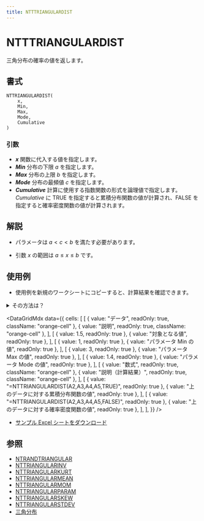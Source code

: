 ```yaml
---
title: NTTTRIANGULARDIST
---
```



# NTTTRIANGULARDIST

三角分布の確率の値を返します。

## 書式

```excel
NTTRIANGULARDIST(
    x,
    Min,
    Max,
    Mode,
    Cumulative
)
```

### 引数

- **_x_** 関数に代入する値を指定します。
- **_Min_** 分布の下限 $a$ を指定します。
- **_Max_** 分布の上限 $b$ を指定します。
- **_Mode_** 分布の最頻値 $c$ を指定します。
- **_Cumulative_** 計算に使用する指数関数の形式を論理値で指定します。*Cumulative* に TRUE を指定すると累積分布関数の値が計算され、FALSE を指定すると確率密度関数の値が計算されます。

## 解説

- パラメータは $a<c<b$ を満たす必要があります。

- 引数 *x* の範囲は $a\leq x\leq b$ です。

## 使用例

- 使用例を新規のワークシートにコピーすると、計算結果を確認できます。

<details>
<summary>その方法は？</summary>

1.  新しいブックまたはワークシートを作成します。
2.  ヘルプ トピックにある使用例を選択します（行番号および列番号を除く）。

    ![Selecting an example from Help](./../../assets/functions/HowToCopy.png)

    ヘルプから使用例を選択する

3.  Ctrl キーを押しながら C キーを押します。
4.  ワークシートのセル A1 を選択し、Ctrl キーを押しながら V キーを押します。
5.  計算結果と結果を返す数式の表示を切り替えるには、Ctrl キーを押しながら ` (アクサン グラーブ) キーを押すか、または [ツール] メニューの [ワークシート分析] をポイントし、[ワークシート分析モード] をクリックします。

</details>

<DataGridMdx
  data={{
    cells: [
      [
        { value: "データ", readOnly: true, className: "orange-cell" },
        { value: "説明", readOnly: true, className: "orange-cell" },
      ],
      [
        { value: 1.5, readOnly: true },
        { value: "対象となる値", readOnly: true },
      ],
      [
        { value: 1, readOnly: true },
        { value: "パラメータ Min の値", readOnly: true },
      ],
      [
        { value: 3, readOnly: true },
        { value: "パラメータ Max の値", readOnly: true },
      ],
      [
        { value: 1.4, readOnly: true },
        { value: "パラメータ Mode の値", readOnly: true },
      ],
      [
        { value: "数式", readOnly: true, className: "orange-cell" },
        { value: "説明（計算結果）", readOnly: true, className: "orange-cell" },
      ],
      [
        { value: "=NTTRIANGULARDIST(A2,A3,A4,A5,TRUE)", readOnly: true },
        { value: "上のデータに対する累積分布関数の値", readOnly: true },
      ],
      [
        { value: "=NTTRIANGULARDIST(A2,A3,A4,A5,FALSE)", readOnly: true },
        { value: "上のデータに対する確率密度関数の値", readOnly: true },
      ],
    ],
  }}
/>

- [サンプル Excel シートをダウンロード](https://www.ntrand.com/files/NtRand2.xls "サンプル Excel シートをダウンロード")

## 参照

- [NTRANDTRIANGULAR](https://www.ntrand.com/jp/ntrandtriangular/)
- [NTTRIANGULARINV](https://www.ntrand.com/jp/nttriangularinv/)
- [NTTRIANGULARKURT](https://www.ntrand.com/jp/nttriangularkurt/)
- [NTTRIANGULARMEAN](https://www.ntrand.com/jp/nttriangularmean/)
- [NTTRIANGULARMOM](https://www.ntrand.com/jp/nttriangularmom/)
- [NTTRIANGULARPARAM](https://www.ntrand.com/jp/nttriangularparam/)
- [NTTRIANGULARSKEW](https://www.ntrand.com/jp/nttriangularskew/)
- [NTTRIANGULARSTDEV](https://www.ntrand.com/jp/nttriangularstdev/)
- [三角分布](https://www.ntrand.com/jp/triangular-distribution/)
